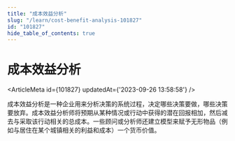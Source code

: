 ```yaml
---
title: "成本效益分析"
slug: "/learn/cost-benefit-analysis-101827"
id: "101827"
hide_table_of_contents: true
---
```



# 成本效益分析

<ArticleMeta id={101827} updatedAt={'2023-09-26 13:58:58'} />
<div className='border-solid border-b border-t-0 my-4 border-[var(--ifm-color-gray-300)]' />

成本效益分析是一种企业用来分析决策的系统过程，决定哪些决策要做，哪些决策要放弃。成本效益分析师将预期从某种情况或行动中获得的潜在回报相加，然后减去与采取该行动相关的总成本。一些顾问或分析师还建立模型来赋予无形物品（例如与居住在某个城镇相关的利益和成本）一个货币价值。
